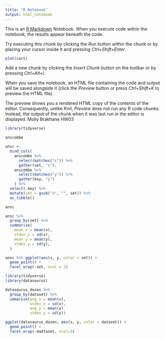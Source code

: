 ```yaml
---
title: "R Notebook"
output: html_notebook
---
```


This is an [R Markdown](http://rmarkdown.rstudio.com) Notebook. When you execute code within the notebook, the results appear beneath the code. 

Try executing this chunk by clicking the *Run* button within the chunk or by placing your cursor inside it and pressing *Ctrl+Shift+Enter*. 

```r
plot(cars)
```

Add a new chunk by clicking the *Insert Chunk* button on the toolbar or by pressing *Ctrl+Alt+I*.

When you save the notebook, an HTML file containing the code and output will be saved alongside it (click the *Preview* button or press *Ctrl+Shift+K* to preview the HTML file).

The preview shows you a rendered HTML copy of the contents of the editor. Consequently, unlike *Knit*, *Preview* does not run any R code chunks. Instead, the output of the chunk when it was last run in the editor is displayed.
Molly Brakhane
HW03




```r
library(tidyverse)
```

```r
anscombe
```

```r
ansc <-
  bind_cols(
    anscombe %>% 
      select(matches("x")) %>% 
      gather(set, "x"),
    anscombe %>% 
      select(matches("y")) %>% 
      gather(key, "y")
    ) %>% 
  select(-key) %>% 
  mutate(set = gsub("x", "", set)) %>% 
  as_tibble()
```

```r
ansc
```

```r
ansc %>% 
  group_by(set) %>% 
  summarize(
    mean_x = mean(x),
    stdev_x = sd(x),
    mean_y = mean(y),
    stdev_y = sd(y),
  )
```

```r
ansc %>% ggplot(aes(x, y, color = set)) +
  geom_point() +
  facet_wrap(~set, ncol = 2)
```

```r
library(tidyverse)
library(datasaurus)

datasaurus_dozen %>% 
  group_by(dataset) %>% 
  smmarize(avg_x = mean(x),
           stdev_x = sd(x),
           avg_y = mean(y)
           stdev_y = sd(y))

ggplot(datasaurus_dozen, aes(x, y, color = dataset)) +
  geom_point() +
  facet_wrap(~dadtaset, ncol=3)
```

